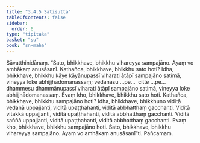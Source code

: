 ```yaml
---
title: "3.4.5 Satisutta"
tableOfContents: false
sidebar:
  order: 6
type: "tipitaka"
basket: "su"
book: "sn-maha"
---
```



<DynamicBreadcrumb />

<Division number="401" book="sn-maha" bookNo="14" page="157">

<Paragraph number="914" book="sn-maha">
Sāvatthinidānaṃ. “Sato, bhikkhave, bhikkhu vihareyya sampajāno. Ayaṃ vo amhākaṃ anusāsanī.
</Paragraph>

<Paragraph number="915" book="sn-maha">
Kathañca, bhikkhave, bhikkhu sato hoti? Idha, bhikkhave, bhikkhu kāye kāyānupassī viharati ātāpī sampajāno satimā, vineyya loke abhijjhādomanassaṃ; vedanāsu …pe…  citte …pe…  dhammesu dhammānupassī viharati ātāpī sampajāno satimā, vineyya loke abhijjhādomanassaṃ. Evaṃ kho, bhikkhave, bhikkhu sato hoti.
</Paragraph>

<Paragraph number="916" book="sn-maha">
Kathañca, bhikkhave, bhikkhu sampajāno hoti? Idha, bhikkhave, bhikkhuno viditā vedanā uppajjanti, viditā upaṭṭhahanti, viditā abbhatthaṃ gacchanti. Viditā vitakkā uppajjanti, viditā upaṭṭhahanti, viditā abbhatthaṃ gacchanti. Viditā saññā uppajjanti, viditā upaṭṭhahanti, viditā abbhatthaṃ gacchanti. Evaṃ kho, bhikkhave, bhikkhu sampajāno hoti. Sato, bhikkhave, bhikkhu vihareyya sampajāno. Ayaṃ vo amhākaṃ anusāsanī”ti.

</Paragraph>
</Division>

<Paragraph number="917" type="center" book="sn-maha">
Pañcamaṃ.
</Paragraph>